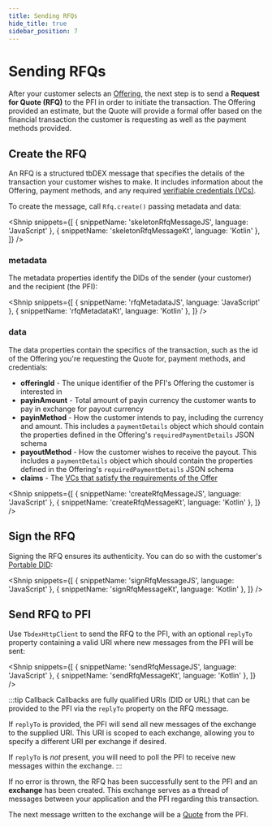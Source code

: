 ```yaml
---
title: Sending RFQs
hide_title: true
sidebar_position: 7
---
```


<LanguageSwitcher languages="JavaScript, Kotlin" />

# Sending RFQs

After your customer selects an [Offering](/docs/tbdex/pfi/creating-offerings), the next step is to send a **Request for Quote (RFQ)** to the PFI in order to initiate the transaction.
The Offering provided an estimate, but the Quote will provide a formal offer based on the financial transaction the customer is requesting as well as the payment methods provided.

## Create the RFQ
An RFQ is a structured tbDEX message that specifies the details of the transaction your customer wishes to make.
It includes information about the Offering, payment methods, and any required [verifiable credentials (VCs)](/docs/tbdex/wallet/managing-credentials).

To create the message, call `Rfq.create()` passing metadata and data:

<Shnip
  snippets={[
    { snippetName: 'skeletonRfqMessageJS', language: 'JavaScript' },
    { snippetName: 'skeletonRfqMessageKt', language: 'Kotlin' },
  ]}
/>

### metadata
The metadata properties identify the DIDs of the sender (your customer) and the recipient (the PFI):

<Shnip
  snippets={[
    { snippetName: 'rfqMetadataJS', language: 'JavaScript' },
    { snippetName: 'rfqMetadataKt', language: 'Kotlin' },
  ]}
/>

### data
The data properties contain the specifics of the transaction, such as the id of the Offering you're requesting the Quote for, payment methods, and credentials:

* **offeringId** - The unique identifier of the PFI's Offering the customer is interested in
* **payinAmount** - Total amount of payin currency the customer wants to pay in exchange for payout currency
* **payinMethod** - How the customer intends to pay, including the currency and amount. This includes a `paymentDetails` object which should contain the properties defined in the Offering's `requiredPaymentDetails` JSON schema
* **payoutMethod** - How the customer wishes to receive the payout. This includes a `paymentDetails` object which should contain the properties defined in the Offering's `requiredPaymentDetails` JSON schema
* **claims** - The [VCs that satisfy the requirements of the Offer](/docs/tbdex/wallet/managing-credentials#select-credentials-that-satisfy-requirements)

<Shnip
  snippets={[
    { snippetName: 'createRfqMessageJS', language: 'JavaScript' },
    { snippetName: 'createRfqMessageKt', language: 'Kotlin' },
  ]}
/>


## Sign the RFQ
Signing the RFQ ensures its authenticity. You can do so with the customer's [Portable DID](/docs/web5/build/decentralized-identifiers/how-to-create-did#portable-did):

<Shnip
  snippets={[
    { snippetName: 'signRfqMessageJS', language: 'JavaScript' },
    { snippetName: 'signRfqMessageKt', language: 'Kotlin' },
  ]}
/>


## Send RFQ to PFI
Use `TbdexHttpClient` to send the RFQ to the PFI, with an optional `replyTo` property containing a valid URI where new messages from the PFI will be sent:

<Shnip
  snippets={[
    { snippetName: 'sendRfqMessageJS', language: 'JavaScript' },
    { snippetName: 'sendRfqMessageKt', language: 'Kotlin' },
  ]}
/>

:::tip Callback
Callbacks are fully qualified URIs (DID or URL) that can be provided to the PFI via the `replyTo` property on the RFQ message.

If `replyTo` is provided, the PFI will send all new messages of the exchange to the supplied URI. 
This URI is scoped to each exchange, allowing you to specify a different URI per exchange if desired. 

If `replyTo` is _not_ present, you will need to poll the PFI to receive new messages within the exchange.
:::

If no error is thrown, the RFQ has been successfully sent to the PFI and an **exchange** has been created.
This exchange serves as a thread of messages between your application and the PFI regarding this transaction.

The next message written to the exchange will be a [Quote](/docs/tbdex/wallet/receive-quote) from the PFI.
